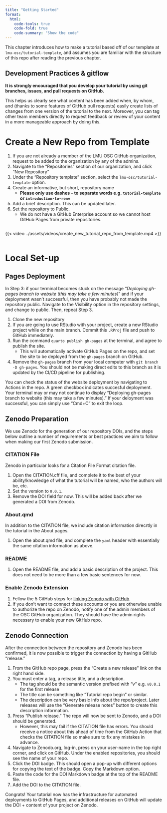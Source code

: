 ```yaml
---
title: "Getting Started"
format:
  html:
    code-tools: true
    code-fold: true
    code-summary: "Show the code"
---
```


This chapter introduces how to make a tutorial based off of our template at `lmu-osc/tutorial-template`, and assumes you are familiar with the structure of this repo after reading the previous chapter.

::: {.callout-important}
## Development Practices & gitflow

**It is strongly encouraged that you develop your tutorial by using git branches, issues, and pull requests on GitHub.**

This helps us clearly see what content has been added when, by whom, and (thanks to some features of GitHub pull requests) easily create lists of changes from one version of the tutorial to the next. Moreover, you can tag other team members directly to request feedback or review of your content in a more manageable approach by doing this.

:::


# Create a New Repo from Template

1. If you are not already a member of the LMU OSC GitHub organization, request to be added to the organization by any of the admins.
2. Navigate to the "Repositories" section of our organization, and click "New Repository"
3. Under the "Repository template" section, select the `lmu-osc/tutorial-template` option.
4. Create an informative, but short, repository name
    - **Please only use dashes `-` to separate words e.g. `tutorial-template` or `introduction-to-renv`**
5. Add a brief description. This can be updated later.
6. Set the repository to Public.
    - We do not have a GitHub Enterprise account so we cannot host GitHub Pages from private repositories.
    
::: {.column width=100%}
{{< video ../assets/videos/create_new_tutorial_repo_from_template.mp4 >}}
:::

# Local Set-up

## Pages Deployment

::: {.callout-tip}
In Step 3: if your terminal becomes stuck on the message "*Deploying gh-pages branch to website (this may take a few minutes)*" and if your deployment wasn't successful, then you have probably not made the repository public. Navigate to the Visibility option in the repository settings, and change to public. Then, repeat Step 3.
:::

1. Clone the new repository
2. If you are going to use RStudio with your project, create a new RStudio project while on the main branch. Commit this `.RProj` file and push to GitHub immediately.
3. Run the command `quarto publish gh-pages` at the terminal, and agree to publish the site.
    - This will automatically activate GitHub Pages on the repo, and set the site to be deployed from the `gh-pages` branch on GitHub.
4. Remove the `gh-pages` branch from your local computer with `git branch -D gh-pages`. You should not be making direct edits to this branch as it is updated by the CI/CD pipeline for publishing.

::: {.callout-note}
You can check the status of the website deployment by navigating to Actions in the repo. A green checkbox indicates succesful deployment. Your terminal may or may not continue to display "Deploying gh-pages branch to website (this may take a few minutes)." If your deloyment was successful, you can simply use "Cmd+C" to exit the loop.
:::

## Zenodo Preparation

We use Zenodo for the generation of our repository DOIs, and the steps below outline a number of requirements or best practices we aim to follow when making our first Zenodo submission.

### CITATION File

Zenodo in particular looks for a Citation File Format citation file.

1. Open the CITATION.cff file, and complete it to the best of your ability/knowledge of what the tutorial will be named, who the authors will be, etc.
2. Set the version to `0.0.1`.
3. Remove the DOI field for now. This will be added back after we generated a DOI from Zenodo.

### About.qmd

In addition to the CITATION file, we include citation information direcrtly in the tutorial in the About pages.

1. Open the about.qmd file, and complete the `yaml` header with essentially the same citation information as above.

### README

1. Open the README file, and add a basic description of the project. This does not need to be more than a few basic sentences for now.

### Enable Zenodo Extension

1. Fellow the 5 GitHub steps for [linking Zenodo with GitHub](https://docs.github.com/en/repositories/archiving-a-github-repository/referencing-and-citing-content#issuing-a-persistent-identifier-for-your-repository-with-zenodo).
2. If you don't want to connect these accounts or you are otherwise unable to authorize the repo on Zenodo, notify one of the admin members of the OSC GitHub organization. They should have the admin rights necessary to enable your new GitHub repo.
  

## Zenodo Connection

After the connection between the repository and Zenodo has been confirmed, it is now possible to trigger the connection by having a GitHub "release."

1. From the GitHub repo page, press the "Create a new release" link on the right hand side.
2. You must enter a tag, a release title, and a description.
    - The tag should be the semantic version prefixed with "v" e.g. `v0.0.1` for the first release
    - The title can be something like "Tutorial repo begin" or similar.
    - The description can be very basic info about the repo/project. Later releases will use the "Generate release notes" button to create this description information.
3. Press "Publish release." The repo will now be sent to Zenodo, and a DOI should be generated.
    - However, this may fail if the CITATION file has errors. You should receive a notice about this ahead of time from the GitHub Action that checks the CITATION file so make sure to fix any mistakes in advance.
4. Navigate to Zenodo.org, log-in, press on your user-name in the top right corner, and click on GitHub. Under the enabled repositories, you should see the name of your repo.
5. Click the DOI badge. This should open a pop-up with different options for copying the text of the badge. Copy the Markdown option.
6. Paste the code for the DOI Markdown badge at the top of the README file.
7. Add the DOI to the CITATION file.

Congrats! Your tutorial now has the infrastructure for automated deployments to GitHub Pages, and additional releases on GitHub will update the DOI + content of your project on Zenodo.





